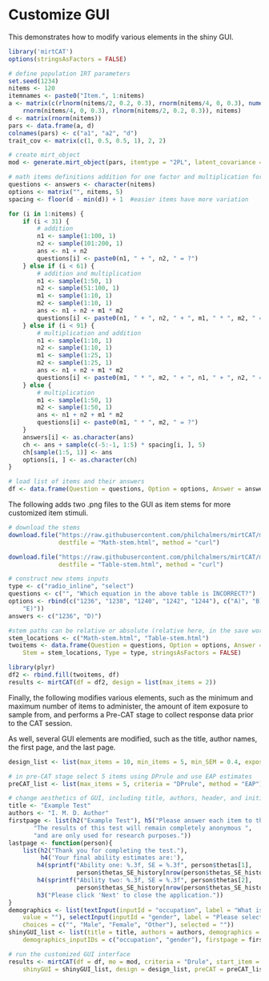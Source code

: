 Customize GUI
======================================

This demonstrates how to modify various elements in the shiny GUI.

```r
library('mirtCAT')
options(stringsAsFactors = FALSE)

# define population IRT parameters
set.seed(1234)
nitems <- 120
itemnames <- paste0("Item.", 1:nitems)
a <- matrix(c(rlnorm(nitems/2, 0.2, 0.3), rnorm(nitems/4, 0, 0.3), numeric(nitems/2),
    rnorm(nitems/4, 0, 0.3), rlnorm(nitems/2, 0.2, 0.3)), nitems)
d <- matrix(rnorm(nitems))
pars <- data.frame(a, d)
colnames(pars) <- c("a1", "a2", "d")
trait_cov <- matrix(c(1, 0.5, 0.5, 1), 2, 2)

# create mirt_object
mod <- generate.mirt_object(pars, itemtype = "2PL", latent_covariance = trait_cov)

# math items definitions addition for one factor and multiplication for the other
questions <- answers <- character(nitems)
options <- matrix("", nitems, 5)
spacing <- floor(d - min(d)) + 1  #easier items have more variation

for (i in 1:nitems) {
    if (i < 31) {
        # addition
        n1 <- sample(1:100, 1)
        n2 <- sample(101:200, 1)
        ans <- n1 + n2
        questions[i] <- paste0(n1, " + ", n2, " = ?")
    } else if (i < 61) {
        # addition and multiplication
        n1 <- sample(1:50, 1)
        n2 <- sample(51:100, 1)
        m1 <- sample(1:10, 1)
        m2 <- sample(1:10, 1)
        ans <- n1 + n2 + m1 * m2
        questions[i] <- paste0(n1, " + ", n2, " + ", m1, " * ", m2, " = ?")
    } else if (i < 91) {
        # multiplication and addition
        n1 <- sample(1:10, 1)
        n2 <- sample(1:10, 1)
        m1 <- sample(1:25, 1)
        m2 <- sample(1:25, 1)
        ans <- n1 + n2 + m1 * m2
        questions[i] <- paste0(m1, " * ", m2, " + ", n1, " + ", n2, " = ?")
    } else {
        # multiplication
        m1 <- sample(1:50, 1)
        m2 <- sample(1:50, 1)
        ans <- n1 + n2 + m1 * m2
        questions[i] <- paste0(m1, " * ", m2, " = ?")
    }
    answers[i] <- as.character(ans)
    ch <- ans + sample(c(-5:-1, 1:5) * spacing[i, ], 5)
    ch[sample(1:5, 1)] <- ans
    options[i, ] <- as.character(ch)
}

# load list of items and their answers
df <- data.frame(Question = questions, Option = options, Answer = answers, Type = "radio")
```

The following adds two .png files to the GUI as item stems for more customized item stimuli.

```r
# download the stems
download.file("https://raw.githubusercontent.com/philchalmers/mirtCAT/master/tests/GUI-tests/Math-stem.html", 
              destfile = "Math-stem.html", method = "curl")

download.file("https://raw.githubusercontent.com/philchalmers/mirtCAT/master/tests/GUI-tests/Table-stem.html", 
              destfile = "Table-stem.html", method = "curl")

# construct new stems inputs
type <- c("radio_inline", "select")
questions <- c("", "Which equation in the above table is INCORRECT?")
options <- rbind(c("1236", "1238", "1240", "1242", "1244"), c("A)", "B)", "C)", "D)",
    "E)"))
answers <- c("1236", "D)")

#stem paths can be relative or absolute (relative here, in the save working directory)
stem_locations <- c("Math-stem.html", "Table-stem.html")
twoitems <- data.frame(Question = questions, Option = options, Answer = answers,
    Stem = stem_locations, Type = type, stringsAsFactors = FALSE)

library(plyr)
df2 <- rbind.fill(twoitems, df)
results <- mirtCAT(df = df2, design = list(max_items = 2))
```

Finally, the following modifies various elements, such as the minimum and maximum number of items
to administer, the amount of item exposure to sample from, and performs a Pre-CAT stage to 
collect response data prior to the CAT session. 

As well, several GUI elements are modified, such as the title, author names, the first page,
and the last page.

```r
design_list <- list(max_items = 10, min_items = 5, min_SEM = 0.4, exposure = rep(3, 120))

# in pre-CAT stage select 5 items using DPrule and use EAP estimates
preCAT_list <- list(max_items = 5, criteria = "DPrule", method = "EAP")

# change aesthetics of GUI, including title, authors, header, and initial message
title <- "Example Test"
authors <- "I. M. D. Author"
firstpage <- list(h2("Example Test"), h5("Please answer each item to the best of your ability. ",        
       "The results of this test will remain completely anonymous ", 
       "and are only used for research purposes."))
lastpage <- function(person){
    list(h2("Thank you for completing the test."), 
         h4('Your final ability estimates are:'),
        h4(sprintf("Ability one: %.3f, SE = %.3f", person$thetas[1],
                   person$thetas_SE_history[nrow(person$thetas_SE_history), 1])),
        h4(sprintf("Ability two: %.3f, SE = %.3f", person$thetas[2],
                   person$thetas_SE_history[nrow(person$thetas_SE_history), 2])),
        h3("Please click 'Next' to close the application."))
}
demographics <- list(textInput(inputId = "occupation", label = "What is your occupation?",
    value = ""), selectInput(inputId = "gender", label = "Please select your gender.",
    choices = c("", "Male", "Female", "Other"), selected = ""))
shinyGUI_list <- list(title = title, authors = authors, demographics = demographics,
    demographics_inputIDs = c("occupation", "gender"), firstpage = firstpage, lastpage = lastpage)

# run the customized GUI interface
results <- mirtCAT(df = df, mo = mod, criteria = "Drule", start_item = "DPrule",
    shinyGUI = shinyGUI_list, design = design_list, preCAT = preCAT_list)
```
